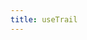 ```yaml
---
title: useTrail
---
```


<!-- import GooBobsDemo from 'demos/goo-blobs/src/App'

## Overview

```js
import { useTrail, animated } from 'react-spring'
```

Creates multiple springs with a single config, each spring will follow the previous one. Use it for staggered animations.

### Either: overwrite values to change the animation

If you re-render the component with changed props, the animation will update.

```jsx
const trail = useTrail(amount, { opacity: 1 })
```

### Or: pass a function that returns values, and update using "set"

You will get an API object back. It will not cause the component to render like an overwrite would (the animation still executes of course). Handling updates like this is useful for fast-occurring updates, and you should generally prefer it as it's more powerful. Further documentation can be found in [Imperatives & Refs](http://localhost:3000/common/imperatives-and-refs#api-methods)

```jsx
const [trail, api] = useTrail(amount, () => ({ opacity: 1 }))

// Update trail
api.start({ opacity: 0 })
// Stop trail
api.stop()
```

### Finally: distribute animated props among the view

The return value is an array containing animated props.

```jsx
return trail.map((styles) => <animated.div style={styles} />)
```

## Properties

All properties of the [shared-api](/docs/hooks/api) apply.

## Demos

<DemoGrid>
  <Demo title="Goo Blobs">
    <GooBobsDemo />
  </Demo>
  <Demo title="Trail">
    <TrailDemo />
  </Demo>
</DemoGrid>
